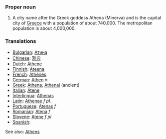 ===Proper noun===
#A city name after the Greek goddess Athena (Minerva) and is the capital city of [[Greece]] with a population of about 740,000.  The metropolitan population is about 4,000,000.

===Translations===
*[[Bulgarian]]: [[Атина]]
*[[Chinese]]: [[雅典]]
*[[Dutch]]: [[Athene]]
*[[Finnish]]: [[Ateena]]
*[[French]]: [[Athènes]]
*[[German]]: [[Athen]] ''n''
*[[Greek]]: [[Athena]], [[Athenai]] (ancient)
*[[Italian]]: [[Atene]]
*[[Interlingua]]: [[Athenas]]
*[[Latin]]: [[Athenae]] ''f pl.''
*[[Portuguese]]: [[Atenas]] ''f''
*[[Romanian]]: [[Atena]] ''f''
*[[Slovene]]: [[Atene]] ''f pl''
*[[Spanish]]:
See also: [[en:Athens|Athens]]